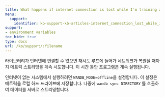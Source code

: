 ---
title: What happens if internet connection is lost while I'm training a model?
menu:
  support:
    identifier: ko-support-kb-articles-internet_connection_lost_while_im_training_model
support:
- environment variables
toc_hide: true
type: docs
url: /ko/support/:filename
---

라이브러리가 인터넷에 연결할 수 없으면 재시도 루프에 들어가 네트워크가 복원될 때까지 메트릭 스트리밍을 계속 시도합니다. 이 시간 동안 프로그램은 계속 실행됩니다.

인터넷이 없는 시스템에서 실행하려면 `WANDB_MODE=offline`을 설정합니다. 이 설정은 메트릭을 로컬 하드 드라이브에 저장합니다. 나중에 `wandb sync DIRECTORY` 를 호출하여 데이터를 서버로 스트리밍합니다.
